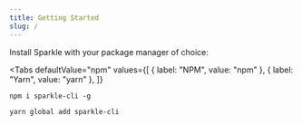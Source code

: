 ```yaml
---
title: Getting Started
slug: /
---
```



Install Sparkle with your package manager of choice:

<Tabs
  defaultValue="npm"
  values={[
    { label: "NPM", value: "npm" },
    { label: "Yarn", value: "yarn" },
  ]}
>
  <TabItem value="npm">

    npm i sparkle-cli -g

  </TabItem>
  <TabItem value="yarn">
	  
	yarn global add sparkle-cli

  </TabItem>
</Tabs>
